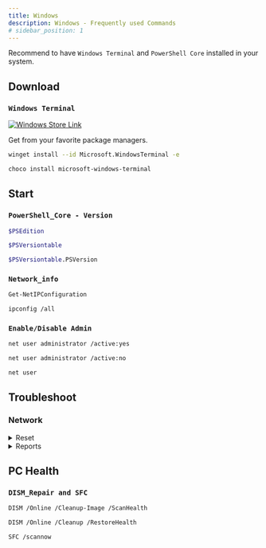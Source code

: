 ```yaml
---
title: Windows
description: Windows - Frequently used Commands
# sidebar_position: 1
---
```




Recommend to have `Windows Terminal` and `PowerShell Core` installed in your system.

## Download

### `Windows Terminal`

<a href="ms-windows-store://pdp/?productid=9n0dx20hk701" target="_blank">
  <img
    src={require('/img/winstore.png').default}
    alt="Windows Store Link"
    className="winstore"
  />
</a>

Get from your favorite package managers.

<Tabs>

  <TabItem value="winget" label="Winget" default>

```sh
winget install --id Microsoft.WindowsTerminal -e
```


  </TabItem>
  <TabItem value="choco" label="Chocolatey">

```sh
choco install microsoft-windows-terminal
```
  </TabItem>

</Tabs>

<!-- 
```sh
hostname
``` -->

## Start

###  ``PowerShell_Core - Version``

<Tabs>
  <TabItem value="pwshedition" label="Edition" default>

```sh
$PSEdition
```

  </TabItem>
  <TabItem value="pwshversionA" label="Version">

```sh
$PSVersiontable
```


  </TabItem>
  <TabItem value="pwshversionB" label="Build">

```sh
$PSVersiontable.PSVersion
```

  </TabItem>
</Tabs>


### `Network_info`

<Tabs>
  <TabItem value="pwsh" label="PowerShell" default>

```sh
Get-NetIPConfiguration
```

  </TabItem>
  <TabItem value="cmd" label="CMD">

```sh
ipconfig /all
```

  </TabItem>

</Tabs>

### `Enable/Disable Admin`

<Tabs>
  <TabItem value="enable" label="Enable" default>

```sh
net user administrator /active:yes
```

  </TabItem>
  <TabItem value="disable" label="Disable">

```sh
net user administrator /active:no
```

  </TabItem>

  <TabItem value="lists" label="List">

```sh
net user
```

  </TabItem>
</Tabs>



## Troubleshoot

### Network

<details>
<summary>Reset</summary>

```bash
ipconfig /release
```
```bash
ipconfig /flushdns
```
```bash
ipconfig /renew
```
:::caution[Optional]

Continue these two commands if you want to reset your network completely.

:::


```bash
netsh int ip reset
```
```bash
netsh winsock reset
```
Restart computer.

```sh
Restart-Comuputer
```

</details>

<details>
<summary>Reports</summary>

```bash
netsh interface show interface
```
```bash
netsh wlan show wlanreport
```
```bash
netsh interface ip show dnsservers
```

</details>


## PC Health

### ``DISM_Repair and SFC``


<Tabs>
  <TabItem value="scn" label="Scan" default>


```sh
DISM /Online /Cleanup-Image /ScanHealth
```

  </TabItem>
  <TabItem value="rest" label="Restore">

```sh
DISM /Online /Cleanup /RestoreHealth
```

  </TabItem>
  <TabItem value="sfc" label="SFC">

```sh
SFC /scannow
```

  </TabItem>
</Tabs>
